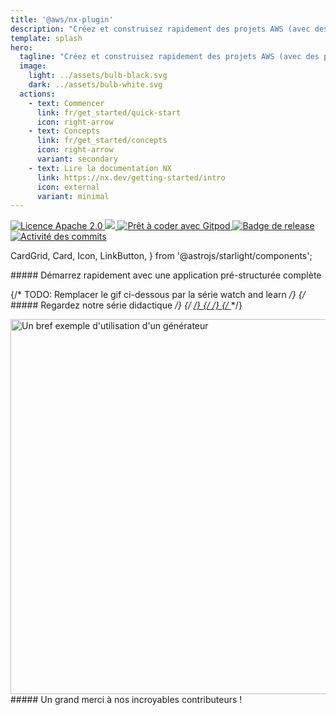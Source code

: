 ```yaml
---
title: '@aws/nx-plugin'
description: "Créez et construisez rapidement des projets AWS (avec des plugins NX)"
template: splash
hero:
  tagline: "Créez et construisez rapidement des projets AWS (avec des plugins NX)"
  image:
    light: ../assets/bulb-black.svg
    dark: ../assets/bulb-white.svg
  actions:
    - text: Commencer
      link: fr/get_started/quick-start
      icon: right-arrow
    - text: Concepts
      link: fr/get_started/concepts
      icon: right-arrow
      variant: secondary
    - text: Lire la documentation NX
      link: https://nx.dev/getting-started/intro
      icon: external
      variant: minimal
---
```




<p class="badges">
  <a href="https://opensource.org/licenses/Apache-2.0">
    <img
      src="https://img.shields.io/badge/License-Apache%202.0-yellowgreen.svg"
      alt="Licence Apache 2.0"
    />
  </a>
  <a href="https://codecov.io/gh/awslabs/nx-plugin-for-aws">
    <img src="https://codecov.io/gh/awslabs/nx-plugin-for-aws/graph/badge.svg?token=X27pgFfxuQ" />
  </a>
  <a href="https://gitpod.io/new/?workspaceClass=g1-large#https://github.com/awslabs/nx-plugin-for-aws">
    <img
      src="https://img.shields.io/badge/Gitpod-ready--to--code-blue?logo=gitpod"
      alt="Prêt à coder avec Gitpod"
    />
  </a>
  <a href="https://github.com/awslabs/nx-plugin-for-aws/actions/workflows/ci.yml">
    <img
      src="https://github.com/awslabs/nx-plugin-for-aws/actions/workflows/ci.yml/badge.svg"
      alt="Badge de release"
    />
  </a>
  <a href="https://github.com/awslabs/nx-plugin-for-aws/commits/main">
    <img
      src="https://img.shields.io/github/commit-activity/w/awslabs/nx-plugin-for-aws"
      alt="Activité des commits"
    />
  </a>
</p>

  CardGrid,
  Card,
  Icon,
  LinkButton,
} from '@astrojs/starlight/components';

<div class='container three-column grid-icons'>
##### Démarrez rapidement avec une application pré-structurée complète

<CardGrid className="foo">
  <Card title="Ajoutez des composants à votre projet">
    <Icon name="puzzle" size="100px"/>
  </Card>
  <Card title="Partagez du code et collaborez sans heurts">
    <Icon name="seti:bicep" size="100px"/>
  </Card>
  <Card title="Personnalisez vos projets à votre manière">
    <Icon name="seti:config" size="100px"/>
  </Card>
</CardGrid>
</div>

<div class='container'>

{/* TODO: Remplacer le gif ci-dessous par la série watch and learn */}
{/* ##### Regardez notre série didactique */}
{/* <a href="/videos/course/overview"> */}
{/* <VideoPlayer link="https://www.youtube.com/watch?v=5u0Ds7wzUeI" /> */}
{/* </a> */}

<div style={{ width: '100%' }}>
  <Image
    style={{ margin: 'auto' }}
    src={websiteGeneratorGif}
    alt="Un bref exemple d'utilisation d'un générateur"
    width="800"
    height="600"
  />
</div>

</div>

<div class="container">
  ##### Un grand merci à nos incroyables contributeurs !
  <ContributorList githubRepo="awslabs/nx-plugin-for-aws" />
</div>